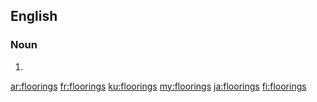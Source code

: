 ==English==

===Noun===
{{head|en|plural}}

# {{plural of|flooring|lang=en}}

[[ar:floorings]]
[[fr:floorings]]
[[ku:floorings]]
[[my:floorings]]
[[ja:floorings]]
[[fi:floorings]]